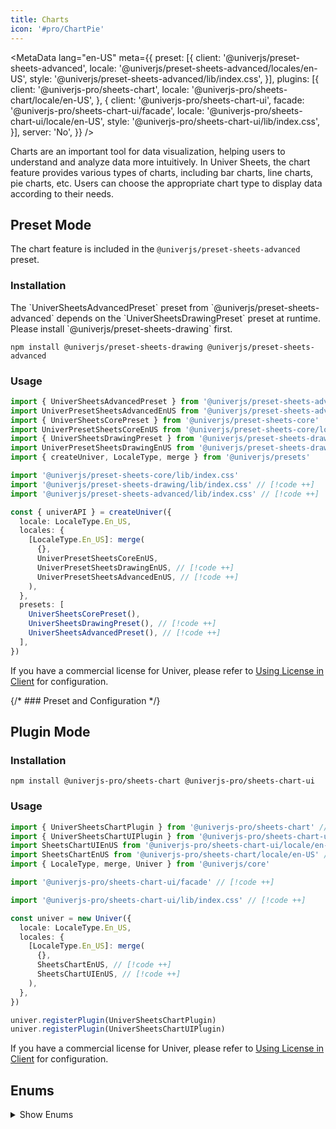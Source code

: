 ```yaml
---
title: Charts
icon: '#pro/ChartPie'
---
```


<MetaData
  lang="en-US"
  meta={{
    preset: [{
      client: '@univerjs/preset-sheets-advanced',
      locale: '@univerjs/preset-sheets-advanced/locales/en-US',
      style: '@univerjs/preset-sheets-advanced/lib/index.css',
    }],
    plugins: [{
      client: '@univerjs-pro/sheets-chart',
      locale: '@univerjs-pro/sheets-chart/locale/en-US',
    }, {
      client: '@univerjs-pro/sheets-chart-ui',
      facade: '@univerjs-pro/sheets-chart-ui/facade',
      locale: '@univerjs-pro/sheets-chart-ui/locale/en-US',
      style: '@univerjs-pro/sheets-chart-ui/lib/index.css',
    }],
    server: 'No',
  }}
/>

Charts are an important tool for data visualization, helping users to understand and analyze data more intuitively. In Univer Sheets, the chart feature provides various types of charts, including bar charts, line charts, pie charts, etc. Users can choose the appropriate chart type to display data according to their needs.

## Preset Mode

The chart feature is included in the `@univerjs/preset-sheets-advanced` preset.

### Installation

<Callout>
  The `UniverSheetsAdvancedPreset` preset from `@univerjs/preset-sheets-advanced` depends on the `UniverSheetsDrawingPreset` preset at runtime. Please install `@univerjs/preset-sheets-drawing` first.
</Callout>

```package-install
npm install @univerjs/preset-sheets-drawing @univerjs/preset-sheets-advanced
```

### Usage

```typescript
import { UniverSheetsAdvancedPreset } from '@univerjs/preset-sheets-advanced' // [!code ++]
import UniverPresetSheetsAdvancedEnUS from '@univerjs/preset-sheets-advanced/locales/en-US' // [!code ++]
import { UniverSheetsCorePreset } from '@univerjs/preset-sheets-core'
import UniverPresetSheetsCoreEnUS from '@univerjs/preset-sheets-core/locales/en-US'
import { UniverSheetsDrawingPreset } from '@univerjs/preset-sheets-drawing' // [!code ++]
import UniverPresetSheetsDrawingEnUS from '@univerjs/preset-sheets-drawing/locales/en-US' // [!code ++]
import { createUniver, LocaleType, merge } from '@univerjs/presets'

import '@univerjs/preset-sheets-core/lib/index.css'
import '@univerjs/preset-sheets-drawing/lib/index.css' // [!code ++]
import '@univerjs/preset-sheets-advanced/lib/index.css' // [!code ++]

const { univerAPI } = createUniver({
  locale: LocaleType.En_US,
  locales: {
    [LocaleType.En_US]: merge(
      {},
      UniverPresetSheetsCoreEnUS,
      UniverPresetSheetsDrawingEnUS, // [!code ++]
      UniverPresetSheetsAdvancedEnUS, // [!code ++]
    ),
  },
  presets: [
    UniverSheetsCorePreset(),
    UniverSheetsDrawingPreset(), // [!code ++]
    UniverSheetsAdvancedPreset(), // [!code ++]
  ],
})
```

If you have a commercial license for Univer, please refer to [Using License in Client](/en-US/guides/pro/license#in-preset-mode) for configuration.

{/* ### Preset and Configuration */}

## Plugin Mode

### Installation

```package-install
npm install @univerjs-pro/sheets-chart @univerjs-pro/sheets-chart-ui
```

### Usage

```typescript
import { UniverSheetsChartPlugin } from '@univerjs-pro/sheets-chart' // [!code ++]
import { UniverSheetsChartUIPlugin } from '@univerjs-pro/sheets-chart-ui' // [!code ++]
import SheetsChartUIEnUS from '@univerjs-pro/sheets-chart-ui/locale/en-US' // [!code ++]
import SheetsChartEnUS from '@univerjs-pro/sheets-chart/locale/en-US' // [!code ++]
import { LocaleType, merge, Univer } from '@univerjs/core'

import '@univerjs-pro/sheets-chart-ui/facade' // [!code ++]

import '@univerjs-pro/sheets-chart-ui/lib/index.css' // [!code ++]

const univer = new Univer({
  locale: LocaleType.En_US,
  locales: {
    [LocaleType.En_US]: merge(
      {},
      SheetsChartEnUS, // [!code ++]
      SheetsChartUIEnUS, // [!code ++]
    ),
  },
})

univer.registerPlugin(UniverSheetsChartPlugin)
univer.registerPlugin(UniverSheetsChartUIPlugin)
```

If you have a commercial license for Univer, please refer to [Using License in Client](/en-US/guides/pro/license#in-plugin-mode) for configuration.

## Enums

<details>
  <summary>Show Enums</summary>
  ```typescript
  export enum ChartAttributeBits {
    Stack = 1 << 30,
    PercentStack = 1 << 29 | ChartAttributeBits.Stack,
    Horizontal = 1 << 28,
  }

  export enum ChartTypeBits {
    None = 0,
    Line = 1 << 1,
    Column = 1 << 2,
    ColumnStacked = ChartTypeBits.Column | ChartAttributeBits.Stack,
    ColumnPercentStacked = ChartTypeBits.Column | ChartAttributeBits.PercentStack,
    Bar = 1 << 2 | ChartAttributeBits.Horizontal,
    BarStacked = ChartTypeBits.Bar | ChartAttributeBits.Stack,
    BarPercentStacked = ChartTypeBits.Bar | ChartAttributeBits.PercentStack,
    Pie = 1 << 3,
    Doughnut = 1 << 8 | ChartTypeBits.Pie,
    Area = 1 << 4,
    AreaStacked = ChartTypeBits.Area | ChartAttributeBits.Stack,
    AreaPercentStacked = ChartTypeBits.Area | ChartAttributeBits.PercentStack,
    Radar = 1 << 5,
    Scatter = 1 << 6,
    Combination = 1 << 7,
  }
  ```
</details>

## Facade API

Complete Facade API type definitions can be found in the [FacadeAPI](https://reference.univer.ai/en-US).。

You can use the Facade API in Univer Sheets to create, configure, and manage charts. The Facade API is a programming interface for charts that can help you use chart features more conveniently.

### Insert Chart

[`FWorksheet.newChart()`](https://reference.univer.ai/en-US/classes/FWorksheet#newchart) method is used to create a chart builder, returning an instance of `FChartBuilderBase`. You can chain method calls to set various properties of the chart.

Then call `build()` to generate an `IChartBuilderInfo` object, and use the [`FWorksheet.insertChart(chartBuildInfo: IChartBuilderInfo)`](https://reference.univer.ai/en-US/classes/FWorksheet#insertchart) method to insert the chart into the worksheet.

```typescript
const fWorkbook = univerAPI.getActiveWorkbook()
const fWorksheet = fWorkbook.getActiveSheet()

// Create a column chart with data source A1:D6.
// The starting position is upper-left corner of cell B2.
// The width of the chart is 600 and the height is 400.
const chartInfo = fWorksheet.newChart()
  .setChartType(univerAPI.Enum.ChartType.Column)
  .addRange('A1:D6')
  .setPosition(1, 1, 0, 0)
  .setWidth(600)
  .setHeight(400)
  .build()
await fWorksheet.insertChart(chartInfo)
```

Here are some member methods on [`FChartBuilderBase`](https://reference.univer.ai/en-US/classes/FChartBuilderBase):

| Method | Description |
| ------ | ----------- |
| addRange | Specify the data source range for the chart |
| setPosition | Set the chart position using row and column anchors |
| setAbsolutePosition | Set the chart position using pixel values |
| setChartType | Set the chart type |
| setWidth | Set the chart width |
| setHeight | Set the chart height |
| setOptions | Set chart options |
| setTransposeRowsAndColumns | Transpose rows and columns |
| setTheme | Set the theme |
| setXAxisTitle | Set the X-axis title |
| setYAxisTitle | Set the Y-axis title |
| setRightYAxisTitle | Set the right Y-axis title |
| setXAxisTextStyle | Set the X-axis title style |
| setYAxisTextStyle | Set the Y-axis title style |
| setRightYAxisTextStyle | Set the right Y-axis title style |
| setInvalidValueStrategy | Set the display mode for empty cells |
| setAxisPointerStyle |  Sets the axis pointer style |
| setALLSeriesStyle | Sets styles for all series |
| setSeriesStyle | Sets the series style by series index |
| build | Generate builder info for inserting/updating the chart |

Univer supports various chart configurations, which can be set using the `setOptions` method. The configuration options are defined in the `IChartBuildOptions` interface.

<details>
  <summary>Show Configuration</summary>
  ```typescript
  export interface IChartBuildOptions {
    /**
     * @property {string} [title] The title of the chart.
     */
    title?: {
      /**
       * @property {string} [titlePosition] The position of the chart title.
       */
      position?: TitlePositionEnum
    } & IChartTextStyle
    /**
     * @property {string} [legend] The legend of the chart.
     */
    legend?: {
      /**
       * @property {string} [legendPosition] The position of the legend.The possible values are 'top', 'bottom', 'left', 'right' & 'hide'.
       */
      position?: LegendPositionEnum
      /**
       * @property {number} [fontSize] The font size of the legend.
       */
      fontSize?: number
      /**
       * @property {string} [color] The font color of the legend.
       */
      color?: string
      /**
       * @property {string} [bold] The font style of the legend.
       */
      bold?: boolean
      /**
       * @property {string} [italic] The font weight of the legend.
       */
      italic?: boolean
      /**
       * @property {SelectModeEnum} [selectMode] The select mode of the legend.The possible values are 'single', 'multiple' & 'close'.
       */
      selectMode?: SelectModeEnum
    }
    /**
     * @property {string} [xAxisTitle] The x-axis title of the chart.
     * @example
     * ```typescript
     * chartBuilder.setOptions('xAxisTitle.content', 'xAxis Title text')
     * .setOptions('xAxisTitle.font', 1)
     * .setOptions('xAxisTitle.fontSize', 12)
     * .setOptions('xAxisTitle.fontColor', '#ff0000')
     * .build();
     * ```
     */
    xAxisTitle?: IChartTextStyle
    /**
     * @property {string} [rightYAxisTitle] The right y-axis title of the chart.
     */
    yAxisTitle?: IChartTextStyle
    /**
     * @property {string} [rightYAxisTitle] The right y-axis title of the chart.
     */
    rightYAxisTitle?: IChartTextStyle
    xAxis?: IAxisOptions
    yAxis?: IAxisOptions
    yRightAxis?: IAxisOptions
    axisPointer?: {
      /**
       * @property {string} [indicatorLineType] The line type of the axis pointer.
       */
      indicatorLineType?: string
      /**
       * @property {ChartBorderDashType} [indicatorLineColor] The line color of the axis pointer.The maybe values are 'solid', 'dotted', 'dashed'.
       */
      indicatorLineColor?: ChartBorderDashType
      /**
       * @property {string} [indicatorLabelColor] The line width of the axis pointer.
       */
      indicatorLabelColor?: string
      /**
       * @property {string} [indicatorLabelTextColor] The font color of the axis pointer.
       */
      indicatorLabelTextColor?: string
    }
    allSeriesStyle?: IAllSeriesStyle
    seriesStyleMap?: {
      [id: string]: ISeriesStyle
    }
    /**
     * @property {string} [area] The area of line/area chart.
     */
    area?: {
      lineStyle: AreaLineStyle
    }
    /**
     * @property {string} [backgroundColor] The background color of the chart.
     */
    backgroundColor?: string
    /**
     * @property {string} [borderColor] The border color of the chart.
     */
    borderColor?: string
    /**
     * @property {boolean} [gradientFill] Whether to use gradient fill.This property does not work in line charts.
     */
    gradientFill?: boolean
    /**
     * @property {string} [theme] The theme of the chart.
     */
    theme?: string
    /**
     * @property {InvalidValueType} [invalidValueType] The display mode for empty cells.
     */
    invalidValueType?: InvalidValueType
  }
  ```
</details>

Configuration options are set through the setOptions method, there are the following two methods:
  - `setOptions(optionPath, optionVal)`: `setOptions('legend.color', '#ff0000')`
  - `setOptions('', IChartBuildOptions)`: `setOptions('', { legend: { color: '#ff0000', bold: true } })`

<details>
  <summary>Example: Create a Line Chart</summary>
  ```typescript
  const fWorkbook = univerAPI.getActiveWorkbook()
  const fWorksheet = fWorkbook.getActiveSheet()

  // Create a line chart
  const chartInfo = fWorksheet.newChart()
    // As a line chart
    .asLineChart()
    // Set the data source A1:D6
    .addRange('A1:D6')
    // Set the starting position to the upper-left corner of cell B2
    .setPosition(1, 1, 0, 0)
    // Set the indicator line style
    .setAxisPointerStyle({
      indicatorLabelColor: '#ff0000',
      indicatorLineType: univerAPI.Enum.ChartBorderDashType.Solid,
      indicatorLineColor: '#00ff00',
      indicatorLabelTextColor: '#0000ff',
    })
    // Set the data point size to 10
    .setDataPointSize(10)
    // Set the data point shape to circular
    .setDataPointShape(univerAPI.Enum.LinePointShape.CIRCLE)
    // Generate builder info
    .build()
  const fChart = await fWorksheet.insertChart(chartInfo)

  // Update the chart after 3 seconds
  setTimeout(() => {
    if (fChart) {
      // Get the first series data
      const first = fChart.getSeriesData()[0]
      // Set the color of the first series to red
      const newChartInfo = fWorksheet.newChart(fChart)
        .setSeriesStyle(first.index, {
          color: '#ff0000',
        })
        .build()
      // Update the chart
      fSheet.updateChart(newChartInfo)
    }
  }, 3000)
  ```
</details>

Univer provides the following builders to create specific types of charts, which can be created using `fWorkSheet.newChart().asLineChart()` and so on. They derive from `FChartBuilderBase` and have some unique configurations:

```typescript
const lineChartBuilder = fWorkSheet.newChart().asLineChart()
const pieChartBuilder = fWorkSheet.newChart().asPieChart()
const radarChartBuilder = fWorkSheet.newChart().asRadarChart()

// Or you can use the following method to create a chart builder
const chartBuilder = fWorkSheet.newChart()
  .setChartType(univerAPI.Enum.ChartType.Column)
```

- [LineChartBuilder](https://reference.univer.ai/en-US/classes/LineChartBuilder)

| Method | Description |
| ------ | ----------- |
| setLineStyle | Set the line style, 'line' - straight line, 'smooth' - smooth line, 'step' - step line |
| setDataPointShape | Set the data point shape, refer to LinePointShape for supported shapes |
| setDataPointColor | Set the data point color |
| setDataPointSize | Set the data point size |
| build | Generate builder info for inserting/updating the chart |

- [PieChartBuilder](https://reference.univer.ai/en-US/classes/PieChartBuilder)

| Method | Description |
| ------ | ----------- |
| setDoughnutHole | Set the size of the doughnut hole, range is 0-1 |
| setBorderColor | Set the color value of the pie chart sectors |
| setHasPaddingAngle | Set whether the pie chart sectors have padding angles (separation) |
| setIsHalfPie | Set whether it is a half pie chart |
| setRosePie | Set whether it is a rose chart |
| setShowLabelLine | Show label lines |
| build | Generate builder info for inserting/updating the chart |

- [RadarChartBuilder](https://reference.univer.ai/en-US/classes/RadarChartBuilder)

| Method | Description |
| ------ | ----------- |
| setShape | Set the default shape of the radar chart, currently supported values are: 'polygon' - polygon, 'circle' - circle |
| setFill | Whether to fill the radar chart |
| build | Generate builder info for inserting/updating the chart |

### Get Charts

[`FWorksheet.getCharts()`](https://reference.univer.ai/en-US/classes/FWorksheet#getcharts) method is used to get all charts in the current worksheet, returning an array of `FChart` objects.

```typescript
const fWorkbook = univerAPI.getActiveWorkbook()
const fWorksheet = fWorkbook.getActiveSheet()

// Get all charts on the active sheet.
const charts = fWorksheet.getCharts()
```

Here are some member methods on [`FChart`](https://reference.univer.ai/en-US/classes/FChart):

| Method | Description |
| --- | --- |
| getRange | Get the chart data source range |
| getSeriesData | Get the series data |
| getCategoryData | Get the category data |
| updateRange | Update the chart data source range |

### Update Chart

The [`FWorksheet.updateChart(chartBuildInfo: IChartBuilderInfo)`](https://reference.univer.ai/en-US/classes/FWorksheet#updatechart) method is used to update the chart, passing in an `IChartBuilderInfo` object to update the chart configuration.

```typescript
const fWorkbook = univerAPI.getActiveWorkbook()
const fWorksheet = fWorkbook.getActiveSheet()

// Create a column chart with data source A1:D6.
// The starting position is upper-left corner of cell B2.
const chartInfo = fWorksheet.newChart()
  .setChartType(univerAPI.Enum.ChartType.Column)
  .addRange('A1:D6')
  .setPosition(1, 1, 0, 0)
  .build()
await fWorksheet.insertChart(chartInfo)

// Get all charts on the active sheet.
const charts = fWorksheet.getCharts()

// Update the first chart after 3 seconds.
setTimeout(() => {
  const newChartInfo = fWorksheet.newChart(charts[0])
    .asLineChart()
    .setOptions('legend.position', univerAPI.Enum.LegendPositionEnum.Right)
    .build()
  fWorksheet.updateChart(newChartInfo)
}, 3000)
```

### Remove Chart

The [`FWorksheet.removeChart(chart: FChart)`](https://reference.univer.ai/en-US/classes/FWorksheet#removechart) method is used to remove a chart, passing in an `FChart` object to remove the specified chart.

```typescript
const fWorkbook = univerAPI.getActiveWorkbook()
const fWorksheet = fWorkbook.getActiveSheet()

// Create a column chart with data source A1:D6.
// The starting position is upper-left corner of cell B2.
const chartInfo = fWorksheet.newChart()
  .setChartType(univerAPI.Enum.ChartType.Column)
  .addRange('A1:D6')
  .setPosition(1, 1, 0, 0)
  .build()
await fWorksheet.insertChart(chartInfo)

// Get all charts on the active sheet.
const charts = fWorksheet.getCharts()

// Remove the first chart after 3 seconds.
setTimeout(async () => {
  await fWorksheet.removeChart(charts[0])
  fWorksheet.getCharts()
}, 3000)
```

### Chart Theme

The [`FChartBuilderBase.registerChartTheme(themeName: string, theme: IEchartTheme)`](https://reference.univer.ai/en-US/classes/FWorksheet#registercharttheme) method is used to register a chart theme, passing in a theme name and theme object to register a custom theme.

Univer chart is implemented based on the echarts library, so you can use the echart theme [builder tool to create your custom theme](https://echarts.apache.org/en/theme-builder.html).
You can create your own theme on this website and download it as a configuration file. Use the following API to use your custom theme:

```typescript
const fWorkbook = univerAPI.getActiveWorkbook()
const fWorksheet = fWorkbook.getActiveSheet()

// register your theme
const theme = { // your theme object
  version: 1,
  themeName: 'myTheme',
  theme: {
    // ... Some code is omitted for brevity
    color: [
      '#893448',
      '#d95850',
      '#eb8146',
      '#ffb248',
      '#f2d643',
      '#ebdba4',
    ],
    // ... Some code is omitted for brevity
    visualMapColor: [
      '#893448',
      '#d95850',
      '#eb8146',
      '#ffb248',
      '#f2d643',
      'rgb(247,238,173)',
    ],
    // ... Some code is omitted for brevity
    axes: [],
    // ... Some code is omitted for brevity
  },
}
fWorksheet.registerChartTheme('myTheme', theme)

// use your theme for chart
const chartInfo = fWorksheet.newChart()
  .asLineChart()
  .addRange('A1:D6')
  .setPosition(1, 1, 0, 0)
  .setTheme('myTheme')
  .build()
await fWorksheet.insertChart(chartInfo)
```
